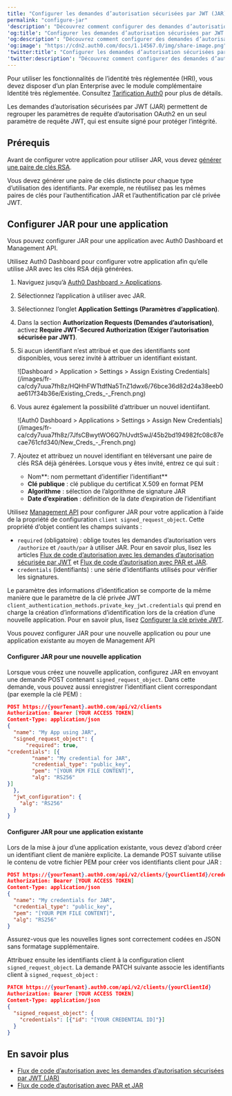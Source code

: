 ```yaml
---
title: "Configurer les demandes d’autorisation sécurisées par JWT (JAR)"
permalink: "configure-jar"
'description': "Découvrez comment configurer des demandes d’autorisation sécurisées par JWT (JAR) pour une application."
'og:title': "Configurer les demandes d’autorisation sécurisées par JWT (JAR)"
'og:description': "Découvrez comment configurer des demandes d’autorisation sécurisées par JWT (JAR) pour une application."
'og:image': "https://cdn2.auth0.com/docs/1.14567.0/img/share-image.png"
'twitter:title': "Configurer les demandes d’autorisation sécurisées par JWT (JAR)"
'twitter:description': "Découvrez comment configurer des demandes d’autorisation sécurisées par JWT (JAR) pour une application."
---
```


<Callout icon="file-lines" color="#0EA5E9" iconType="regular">

Pour utiliser les fonctionnalités de l’identité très réglementée (HRI), vous devez disposer d’un plan Enterprise avec le module complémentaire Identité très réglementée. Consultez [Tarification Auth0](https://auth0.com/pricing/) pour plus de détails.

</Callout>

Les demandes d’autorisation sécurisées par <Tooltip href="/docs/docs/fr-ca/glossary?term=json-web-token" tip="Jeton Web JSON (JWT)
Format standard de jeton d’ID (et souvent de jeton d’accès) utilisé pour représenter en toute sécurité des demandes entre deux parties." cta="Voir le glossaire">JWT</Tooltip> (JAR) permettent de regrouper les paramètres de requête d’autorisation OAuth2 en un seul paramètre de requête JWT, qui est ensuite signé pour protéger l’intégrité.

## Prérequis

Avant de configurer votre application pour utiliser JAR, vous devez [générer une paire de clés RSA](/docs/fr-ca/secure/application-credentials/generate-rsa-key-pair).

<Warning>

Vous devez générer une paire de clés distincte pour chaque type d’utilisation des identifiants. Par exemple, ne réutilisez pas les mêmes paires de clés pour l’authentification JAR et l’authentification par clé privée JWT.

</Warning>

## Configurer JAR pour une application

Vous pouvez configurer JAR pour une application avec <Tooltip href="/docs/docs/fr-ca/glossary?term=auth0-dashboard" tip="Auth0 Dashboard
Principal produit d’Auth0 pour configurer vos services." cta="Voir le glossaire">Auth0 Dashboard</Tooltip> et <Tooltip href="/docs/docs/fr-ca/glossary?term=management-api" tip="Management API
Un produit permettant aux clients d’effectuer des tâches administratives." cta="Voir le glossaire">Management API</Tooltip>.

<Tabs><Tab title="Auth0 Dashboard">

Utilisez Auth0 Dashboard pour configurer votre application afin qu’elle utilise JAR avec les clés RSA déjà générées.

1. Naviguez jusqu’à [Auth0 Dashboard > Applications](https://manage.auth0.com/#/applications).
2. Sélectionnez l’application à utiliser avec JAR.
3. Sélectionnez l’onglet **Application Settings (Paramètres d’application)**.
4. Dans la section **Authorization Requests (Demandes d’autorisation)**, activez **Require JWT-Secured Authorization (Exiger l’autorisation sécurisée par JWT)**.
5. Si aucun identifiant n’est attribué et que des identifiants sont disponibles, vous serez invité à attribuer un identifiant existant.

   <Frame>![Dashboard > Application > Settings > Assign Existing Credentials](/images/fr-ca/cdy7uua7fh8z/HQHhFWTtdfNa5TnZ1dwx6/76bce36d82d24a38eeb0ae617f34b36e/Existing_Creds_-_French.png)</Frame>

6. Vous aurez également la possibilité d’attribuer un nouvel identiifant.

   <Frame>![Auth0 Dashboard > Applications > Settings > Assign New Credentials](/images/fr-ca/cdy7uua7fh8z/7JfsCBwytWO6Q7hUvdtSwJ/45b2bd194982fc08c87ecae761cfd340/New_Creds_-_French.png)</Frame>

7. Ajoutez et attribuez un nouvel identifiant en téléversant une paire de clés RSA déjà générées. Lorsque vous y êtes invité, entrez ce qui suit :

   * Nom**: nom permettant d’identifier l’identifiant**
   * **Clé publique** : clé publique du certificat X.509 en format PEM
   * **Algorithme** : sélection de l’algorithme de signature JAR
   * **Date d’expiration** : définition de la date d’expiration de l’identifiant

</Tab><Tab title="Management API">

Utilisez [Management API](https://auth0.com/docs/api/management/v2) pour configurer JAR pour votre application à l’aide de la propriété de configuration `client signed_request_object`. Cette propriété d’objet contient les champs suivants :

* `required` (obligatoire) : oblige toutes les demandes d’autorisation vers `/authorize` et `/oauth/par` à utiliser JAR. Pour en savoir plus, lisez les articles [Flux de code d’autorisation avec les demandes d’autorisation sécurisée par JWT](/docs/fr-ca/get-started/authentication-and-authorization-flow/authorization-code-flow/authorization-code-flow-with-jar) et [Flux de code d’autorisation avec PAR et JAR](/docs/fr-ca/get-started/authentication-and-authorization-flow/authorization-code-flow/authorization-code-flow-with-par-and-jar).
* `credentials` (identifiants) : une série d’identifiants utilisés pour vérifier les signatures.

<Callout icon="file-lines" color="#0EA5E9" iconType="regular">

Le paramètre des informations d’identification se comporte de la même manière que le paramètre de la clé privée JWT `client_authentication_methods.private_key_jwt.credentials` qui prend en charge la création d’informations d’identification lors de la création d’une nouvelle application. Pour en savoir plus, lisez [Configurer la clé privée JWT](/docs/fr-ca/get-started/applications/configure-private-key-jwt).

</Callout>

Vous pouvez configurer JAR pour une nouvelle application ou pour une application existante au moyen de Management API

#### Configurer JAR pour une nouvelle application

Lorsque vous créez une nouvelle application, configurez JAR en envoyant une demande POST contenant `signed_request_object`. Dans cette demande, vous pouvez aussi enregistrer l’identifiant client correspondant (par exemple la clé PEM) :

```json lines
POST https://{yourTenant}.auth0.com/api/v2/clients
Authorization: Bearer [YOUR ACCESS TOKEN]
Content-Type: application/json
{
  "name": "My App using JAR",
  "signed_request_object": {
      "required": true,
"credentials": [{
        "name": "My credential for JAR",
        "credential_type": "public_key",
        "pem": "[YOUR PEM FILE CONTENT]",
        "alg": "RS256"
}]
  },
  "jwt_configuration": {
    "alg": "RS256"
  }
}
```

#### Configurer JAR pour une application existante

Lors de la mise à jour d’une application existante, vous devez d’abord créer un identifiant client de manière explicite. La demande POST suivante utilise le contenu de votre fichier PEM pour créer vos identifiants client pour JAR :



```json lines
POST https://{yourTenant}.auth0.com/api/v2/clients/{yourClientId}/credentials
Authorization: Bearer [YOUR ACCESS TOKEN]
Content-Type: application/json
{
  "name": "My credentials for JAR",
  "credential_type": "public_key",
  "pem": "[YOUR PEM FILE CONTENT]",
  "alg": "RS256"
}
```

<Callout icon="file-lines" color="#0EA5E9" iconType="regular">

Assurez-vous que les nouvelles lignes sont correctement codées en JSON sans formatage supplémentaire.

</Callout>

Attribuez ensuite les identifiants client à la configuration client `signed_request_object`. La demande PATCH suivante associe les identifiants client à `signed_request_object` :



```json lines
PATCH https://{yourTenant}.auth0.com/api/v2/clients/{yourClientId}
Authorization: Bearer [YOUR ACCESS TOKEN]
Content-Type: application/json
{
  "signed_request_object": {
    "credentials": [{"id": "[YOUR CREDENTIAL ID]"}]
  }
}
```

</Tab></Tabs>

## En savoir plus

* [Flux de code d’autorisation avec les demandes d’autorisation sécurisées par JWT (JAR)](/docs/fr-ca/get-started/authentication-and-authorization-flow/authorization-code-flow/authorization-code-flow-with-jar)
* [Flux de code d’autorisation avec PAR et JAR](/docs/fr-ca/get-started/authentication-and-authorization-flow/authorization-code-flow/authorization-code-flow-with-par-and-jar)